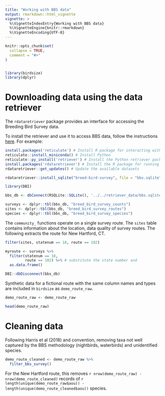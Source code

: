 ```yaml
---
title: "Working with BBS data"
output: rmarkdown::html_vignette
vignette: >
  %\VignetteIndexEntry{Working with BBS data}
  %\VignetteEngine{knitr::rmarkdown}
  %\VignetteEncoding{UTF-8}
---
```


```r
knitr::opts_chunk$set(
  collapse = TRUE,
  comment = "#>"
)


library(birdsize)
library(dplyr)

```


# Downloading data using the data retriever

The `rdataretriever` package provides an interface for accessing the Breeding Bird Survey data. 

To install the retriever and use it to access BBS data, follow the instructions [here](https://docs.ropensci.org/rdataretriever/#basic-installation). For example:

```r
install.packages('reticulate') # Install R package for interacting with Python
reticulate::install_miniconda() # Install Python
reticulate::py_install('retriever') # Install the Python retriever package
install.packages('rdataretriever') # Install the R package for running the retriever
rdataretriever::get_updates() # Update the available datasets

rdataretriever::install_sqlite("breed-bird-survey", file = "bbs.sqlite", data_dir = "../retriever_data")

library(DBI)

bbs_db <- dbConnect(RSQLite::SQLite(), '../../retriever_data/bbs.sqlite')

surveys <- dplyr::tbl(bbs_db, "breed_bird_survey_counts")
sites <- dplyr::tbl(bbs_db, "breed_bird_survey_routes")
species <- dplyr::tbl(bbs_db, "breed_bird_survey_species")

```

The `community_` functions operate on a single survey route. The `sites` table contains information about the location, data quality of survey routes. The following extracts the route for New Hartford, CT. 

```r

filter(sites, statenum == 18, route == 102)

myroute <- surveys %>%
  filter(statenum == 18,
         route == 102) %>% # substitute the state number and 
  as.data.frame() 

DBI::dbDisconnect(bbs_db)

```
Synthetic data for a fictional route with the same column names and types are included in `birdsize` as `demo_route_raw`.

```r

demo_route_raw <- demo_route_raw

head(demo_route_raw)

```



# Cleaning data

Following Harris et al (2018) and convention, removing taxa not well captured by the BBS methodology (nightbirds, waterbirds) and unidentified species.

```r

demo_route_cleaned <- demo_route_raw %>%
  filter_bbs_survey()

```


For the New Hartford route, this removes `r nrow(demo_route_raw) - nrow(demo_route_cleaned)` records of `r length(unique(demo_route_raw$aou)) - length(unique(demo_route_cleaned$aou))` species.



